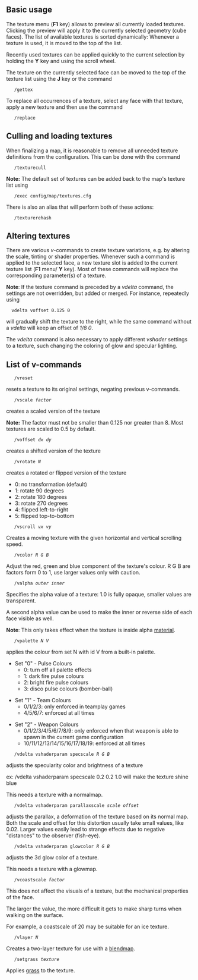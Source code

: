 

==Basic usage==

The texture menu ('''F1''' key) allows to preview all currently loaded textures. Clicking the preview will apply it to the currently selected geometry (cube faces). The list of available textures is sorted dynamically: Whenever a texture is used, it is moved to the top of the list. 

Recently used textures can be applied quickly to the current selection by holding the '''Y''' key and using the scroll wheel.

The texture on the currently selected face can be moved to the top of the texture list using the '''J''' key or the command
    /gettex

To replace all occurrences of a texture, select any face with that texture, apply a new texture and then use the command
    /replace

==Culling and loading textures==

When finalizing a map, it is reasonable to remove all unneeded texture definitions from the configuration. This can be done with the command
    /texturecull
'''Note:''' The default set of textures can be added back to the map's texture list using
    /exec config/map/textures.cfg
There is also an alias that will perform both of these actions:
    /texturerehash

==Altering textures==

There are various ''v''-commands to create texture variations, e.g. by altering the scale, tinting or shader properties. Whenever such a command is applied to the selected face, a new texture slot is added to the current texture list ('''F1''' menu/ '''Y''' key). Most of these commands will replace the corresponding parameter(s) of a texture.

'''Note''': If the texture command is preceded by a ''vdelta'' command, the settings are not overridden, but added or merged. For instance, repeatedly using
   vdelta voffset 0.125 0
will gradually shift the texture to the right, while the same command without a ''vdelta'' will keep an offset of ''1/8 0''.

The ''vdelta'' command is also necessary to apply different ''vshader'' settings to a texture, such changing the coloring of glow and specular lighting.

==List of v-commands==

    /vreset
resets a texture to its original settings, negating previous v-commands.

    /vscale ''factor''
creates a scaled version of the texture

'''Note:''' The factor must not be smaller than 0.125 nor greater than 8. Most textures are scaled to 0.5 by default.

    /voffset ''dx dy'' 
creates a shifted version of the texture

    /vrotate ''N''
creates a rotated or flipped version of the texture
* 0: no transformation (default)
* 1: rotate 90 degrees
* 2: rotate 180 degrees
* 3: rotate 270 degrees
* 4: flipped left-to-right
* 5: flipped top-to-bottom

    /vscroll ''vx vy''
Creates a moving texture with the given horizontal and vertical scrolling speed.

    /vcolor ''R G B''
Adjust the red, green and blue component of the texture's colour.
R G B are factors form 0 to 1, use larger values only with caution.

    /valpha ''outer inner''
Specifies the alpha value of a texture: 1.0 is fully opaque, smaller values are transparent.

A second alpha value can be used to make the inner or reverse side of each face visible as well.

'''Note''': This only takes effect when the texture is inside alpha [[materials|material]].

    /vpalette ''N V''
applies the colour from set N with id V from a built-in palette.

*Set "0" - Pulse Colours
**0: turn off all palette effects
**1: dark fire pulse colours
**2: bright fire pulse colours
**3: disco pulse colours (bomber-ball)


*Set "1" - Team Colours
**0/1/2/3: only enforced in teamplay games
**4/5/6/7: enforced at all times


*Set "2" - Weapon Colours
**0/1/2/3/4/5/6/7/8/9: only enforced when that weapon is able to spawn in the current game configuration
**10/11/12/13/14/15/16/17/18/19: enforced at all times

    /vdelta vshaderparam specscale ''R G B''
adjusts the specularity color and brightness of a texture

ex: /vdelta vshaderparam specscale 0.2 0.2 1.0 will make the texture shine blue

This needs a texture with a normalmap.

    /vdelta vshaderparam parallaxscale ''scale'' ''offset''
adjusts the parallax, a deformation of the texture based on its normal map.
Both the scale and offset for this distortion usually take small values, like 0.02.
Larger values easily lead to strange effects due to negative "distances" to the observer (fish-eye).

    /vdelta vshaderparam glowcolor ''R G B''
adjusts the 3d glow color of a texture.

This needs a texture with a glowmap.

    /vcoastscale ''factor''
This does not affect the visuals of a texture, but the mechanical properties of the face.

The larger the value, the more difficult it gets to make sharp turns when walking on the surface.

For example, a coastscale of 20 may be suitable for an ice texture.

    /vlayer ''N''
Creates a two-layer texture for use with a [[blendmap]].

    /setgrass ''texture''
Applies [[grass]] to the texture.